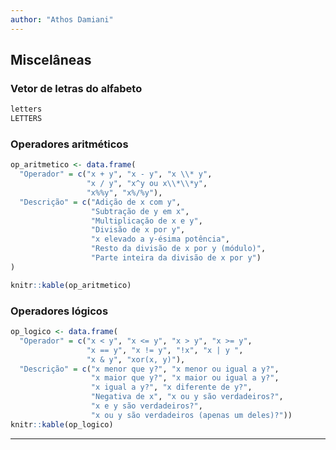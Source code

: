 ```yaml
---
author: "Athos Damiani"
---
```


## Miscelâneas

### Vetor de letras do alfabeto

```r
letters
LETTERS
```

### Operadores aritméticos

```r
op_aritmetico <- data.frame(
  "Operador" = c("x + y", "x - y", "x \\* y", 
                 "x / y", "x^y ou x\\*\\*y", 
                 "x%%y", "x%/%y"),
  "Descrição" = c("Adição de x com y", 
                  "Subtração de y em x",
                  "Multiplicaçăo de x e y", 
                  "Divisão de x por y", 
                  "x elevado a y-ésima potência",
                  "Resto da divisão de x por y (módulo)", 
                  "Parte inteira da divisão de x por y")
) 

knitr::kable(op_aritmetico)
```

### Operadores lógicos

```r
op_logico <- data.frame(
  "Operador" = c("x < y", "x <= y", "x > y", "x >= y", 
                 "x == y", "x != y", "!x", "x | y ", 
                 "x & y", "xor(x, y)"),
  "Descrição" = c("x menor que y?", "x menor ou igual a y?", 
                  "x maior que y?", "x maior ou igual a y?", 
                  "x igual a y?", "x diferente de y?", 
                  "Negativa de x", "x ou y são verdadeiros?", 
                  "x e y são verdadeiros?", 
                  "x ou y são verdadeiros (apenas um deles)?"))
knitr::kable(op_logico)
```

--------------------------------------------------------------------------------
